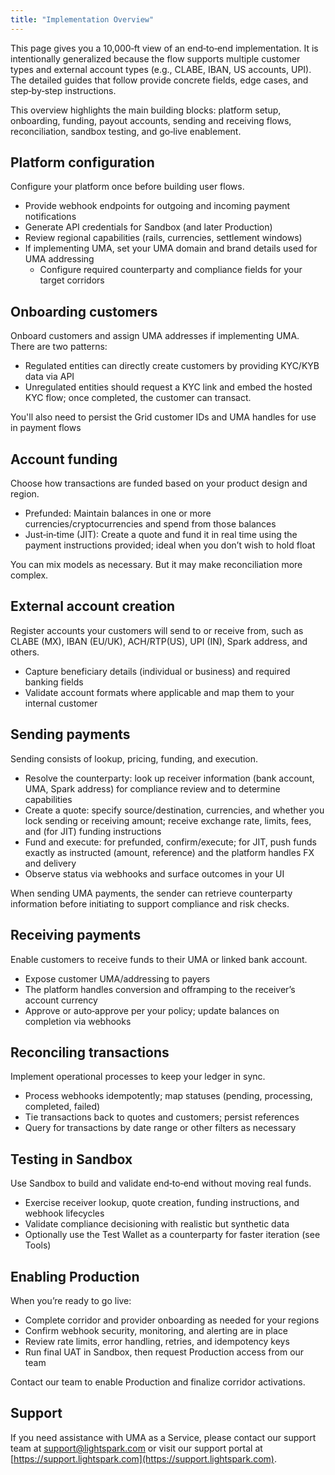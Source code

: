 ```yaml
---
title: "Implementation Overview"
---
```

This page gives you a 10,000‑ft view of an end‑to‑end implementation. It is intentionally generalized because the flow supports multiple customer types and external account types (e.g., CLABE, IBAN, US accounts, UPI). The detailed guides that follow provide concrete fields, edge cases, and step‑by‑step instructions.

<Info>
This overview highlights the main building blocks: platform setup, onboarding, funding, payout accounts, sending and receiving flows, reconciliation, sandbox testing, and go‑live enablement.
</Info>

## Platform configuration
Configure your platform once before building user flows.

- Provide webhook endpoints for outgoing and incoming payment notifications
- Generate API credentials for Sandbox (and later Production)
- Review regional capabilities (rails, currencies, settlement windows)
- If implementing UMA, set your UMA domain and brand details used for UMA addressing
    - Configure required counterparty and compliance fields for your target corridors

## Onboarding customers
Onboard customers and assign UMA addresses if implementing UMA. There are two patterns:

- Regulated entities can directly create customers by providing KYC/KYB data via API
- Unregulated entities should request a KYC link and embed the hosted KYC flow; once completed, the customer can transact.

You'll also need to persist the Grid customer IDs and UMA handles for use in payment flows


## Account funding
Choose how transactions are funded based on your product design and region.

- Prefunded: Maintain balances in one or more currencies/cryptocurrencies and spend from those balances
- Just‑in‑time (JIT): Create a quote and fund it in real time using the payment instructions provided; ideal when you don’t wish to hold float

<Tip>
You can mix models as necessary. But it may make reconciliation more complex.
</Tip>

## External account creation
Register accounts your customers will send to or receive from, such as CLABE (MX), IBAN (EU/UK), ACH/RTP(US), UPI (IN), Spark address, and others.
- Capture beneficiary details (individual or business) and required banking fields
- Validate account formats where applicable and map them to your internal customer

## Sending payments
Sending consists of lookup, pricing, funding, and execution.
- Resolve the counterparty: look up receiver information (bank account, UMA, Spark address) for compliance review and to determine capabilities
- Create a quote: specify source/destination, currencies, and whether you lock sending or receiving amount; receive exchange rate, limits, fees, and (for JIT) funding instructions
- Fund and execute: for prefunded, confirm/execute; for JIT, push funds exactly as instructed (amount, reference) and the platform handles FX and delivery
- Observe status via webhooks and surface outcomes in your UI

<Note>
When sending UMA payments, the sender can retrieve counterparty information before initiating to support compliance and risk checks.
</Note>

## Receiving payments
Enable customers to receive funds to their UMA or linked bank account.
- Expose customer UMA/addressing to payers
- The platform handles conversion and offramping to the receiver’s account currency
- Approve or auto‑approve per your policy; update balances on completion via webhooks

## Reconciling transactions
Implement operational processes to keep your ledger in sync.
- Process webhooks idempotently; map statuses (pending, processing, completed, failed)
- Tie transactions back to quotes and customers; persist references
- Query for transactions by date range or other filters as necessary

## Testing in Sandbox
Use Sandbox to build and validate end‑to‑end without moving real funds.
- Exercise receiver lookup, quote creation, funding instructions, and webhook lifecycles
- Validate compliance decisioning with realistic but synthetic data
- Optionally use the Test Wallet as a counterparty for faster iteration (see Tools)

## Enabling Production
When you’re ready to go live:
- Complete corridor and provider onboarding as needed for your regions
- Confirm webhook security, monitoring, and alerting are in place
- Review rate limits, error handling, retries, and idempotency keys
- Run final UAT in Sandbox, then request Production access from our team

<Check>
Contact our team to enable Production and finalize corridor activations.
</Check>

## Support
If you need assistance with UMA as a Service, please contact our support team 
at [support@lightspark.com](mailto:support@lightspark.com) or visit our support 
portal at [https://support.lightspark.com](https://support.lightspark.com).